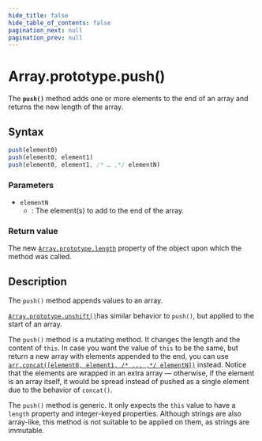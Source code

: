 ```yaml
---
hide_title: false
hide_table_of_contents: false
pagination_next: null
pagination_prev: null
---
```

# Array.prototype.push()

The **`push()`** method adds one or more elements to the end of
an array and returns the new length of the array.

## Syntax

```js
push(element0)
push(element0, element1)
push(element0, element1, /* … ,*/ elementN)
```

### Parameters

- `elementN`
  - : The element(s) to add to the end of the array.

### Return value

The new [`Array.prototype.length`](./length.mdx) property of the object upon which the method was called.

## Description

The `push()` method appends values to an array.

[`Array.prototype.unshift()`](./unshift.mdx)has similar behavior to `push()`, but applied to the start of an array.

The `push()` method is a mutating method. It changes the length and the content of `this`. In case you want the value of `this` to be the same, but return a new array with elements appended to the end, you can use [`arr.concat([element0, element1, /* ... ,*/ elementN])`](./concat.mdx) instead. Notice that the elements are wrapped in an extra array — otherwise, if the element is an array itself, it would be spread instead of pushed as a single element due to the behavior of `concat()`.

The `push()` method is generic. It only expects the `this` value to have a `length` property and integer-keyed properties. Although strings are also array-like, this method is not suitable to be applied on them, as strings are immutable.
